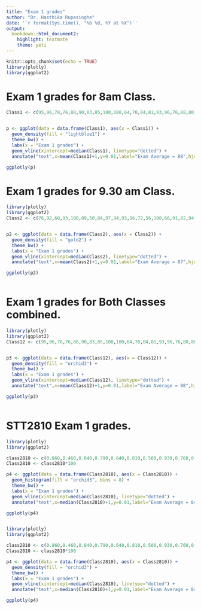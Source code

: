 ```yaml
---
title: "Exam 1 grades"
author: "Dr. Hasthika Rupasinghe"
date: '`r format(Sys.time(), "%b %d, %Y at %X")`'
output:
  bookdown::html_document2:
    highlight: textmate
    theme: yeti
---
```

```r
knitr::opts_chunk$set(echo = TRUE)
library(plotly)
library(ggplot2)
```

# Exam 1 grades for 8am Class.

```r

Class1 <- c(95,96,78,76,88,90,83,85,100,100,64,70,84,81,93,96,76,88,80,74,100,72,89,89,100,89)


p <- ggplot(data = data.frame(Class1), aes(x = Class1)) + 
  geom_density(fill = "lightblue1") + 
  theme_bw() + 
  labs(x = "Exam 1 grades") +
  geom_vline(xintercept=median(Class1), linetype="dotted") +
  annotate("text",x=mean(Class1)+1,y=0.01,label="Exam Average = 88",hjust=0)

ggplotly(p)

```

# Exam 1 grades for 9.30 am Class.

```r
library(plotly)
library(ggplot2)
Class2 <- c(76,92,60,93,100,89,50,84,97,94,93,96,72,56,100,66,91,82,94,68,96,92,56,85,54,56,99,86,86,98)


p2 <- ggplot(data = data.frame(Class2), aes(x = Class2)) + 
  geom_density(fill = "gold2") + 
  theme_bw() + 
  labs(x = "Exam 1 grades") +
  geom_vline(xintercept=median(Class2), linetype="dotted") +
  annotate("text",x=mean(Class2)+1,y=0.01,label="Exam Average = 87",hjust=0)

ggplotly(p2)



```


# Exam 1 grades for Both Classes combined.

```r
library(plotly)
library(ggplot2)
Class12 <- c(95,96,78,76,88,90,83,85,100,100,64,70,84,81,93,96,76,88,80,74,100,72,89,89,100,89,76,92,60,93,100,89,50,84,97,94,93,96,72,56,100,66,91,82,94,68,96,92,56,85,54,56,99,86,86,98)


p3 <- ggplot(data = data.frame(Class12), aes(x = Class12)) + 
  geom_density(fill = "orchid3") + 
  theme_bw() + 
  labs(x = "Exam 1 grades") +
  geom_vline(xintercept=median(Class12), linetype="dotted") +
  annotate("text",x=mean(Class12)+1,y=0.01,label="Exam Average = 88",hjust=0)

ggplotly(p3)



```




# STT2810 Exam 1 grades.


```r
library(plotly)
library(ggplot2)

class2810 <- c(0.860,0.460,0.840,0.790,0.640,0.810,0.500,0.930,0.760,0.920,0.970,0.710,0.880,0.870,0.890,0.670,0.850,0.800,0.910,0.920,0.820,0.780,0.650,0.960,0.840,0.950,0.860,0.770,0.950,0.820,0.87)
Class2810 <- class2810*100

p4 <- ggplot(data = data.frame(Class2810), aes(x = Class2810)) + 
  geom_histogram(fill = "orchid3", bins = 8) + 
  theme_bw() + 
  labs(x = "Exam 1 grades") +
  geom_vline(xintercept=median(Class2810), linetype="dotted") +
  annotate("text",x=median(Class2810)+1,y=0.01,label="Exam Average = 84",hjust=0)

ggplotly(p4)



```


```r
library(plotly)
library(ggplot2)

class2810 <- c(0.860,0.460,0.840,0.790,0.640,0.810,0.500,0.930,0.760,0.920,0.970,0.710,0.880,0.870,0.890,0.670,0.850,0.800,0.910,0.920,0.820,0.780,0.650,0.960,0.840,0.950,0.860,0.770,0.950,0.820,0.87)
Class2810 <- class2810*100

p4 <- ggplot(data = data.frame(Class2810), aes(x = Class2810)) + 
  geom_density(fill = "orchid3") + 
  theme_bw() + 
  labs(x = "Exam 1 grades") +
  geom_vline(xintercept=median(Class2810), linetype="dotted") +
  annotate("text",x=median(Class2810)+1,y=0.01,label="Exam Average = 84",hjust=0)

ggplotly(p4)



```








